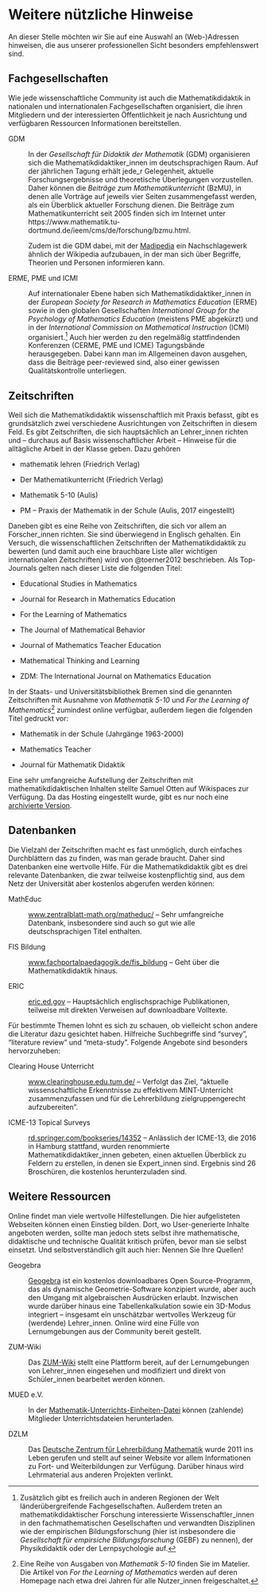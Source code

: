 Weitere nützliche Hinweise
==========================

An dieser Stelle möchten wir Sie auf eine Auswahl an (Web-)Adressen
hinweisen, die aus unserer professionellen Sicht besonders
empfehlenswert sind.

Fachgesellschaften
------------------

Wie jede wissenschaftliche Community ist auch die Mathematikdidaktik in
nationalen und internationalen Fachgesellschaften organisiert, die ihren
Mitgliedern und der interessierten Öffentlichkeit je nach Ausrichtung
und verfügbaren Ressourcen Informationen bereitstellen.

GDM

:   In der *Gesellschaft für Didaktik der Mathematik* (GDM) organisieren
    sich die Mathematikdidaktiker\_innen im deutschsprachigen Raum. Auf
    der jährlichen Tagung erhält jede\_r Gelegenheit, aktuelle
    Forschungsergebnisse und theoretische Überlegungen vorzustellen.
    Daher können die *Beiträge zum Mathematikunterricht* (BzMU), in denen
    alle Vorträge auf jeweils vier Seiten zusammengefasst werden, als
    ein Überblick aktueller Forschung dienen. Die Beiträge zum
    Mathematikunterricht seit 2005 finden sich im Internet
    unter https://www.mathematik.tu-dortmund.de/ieem/cms/de/forschung/bzmu.html.

    Zudem ist die GDM dabei, mit der [Madipedia](https://madipedia.de) ein
    Nachschlagewerk ähnlich der Wikipedia aufzubauen, in der man sich
    über Begriffe, Theorien und Personen informieren kann.

ERME, PME und ICMI

:   Auf internationaler Ebene haben sich Mathematikdidaktiker\_innen in
    der *European Society for Research in Mathematics Education* (ERME)
    sowie in den globalen Gesellschaften *International Group for the
    Psychology of Mathematics Education* (meistens PME abgekürzt) und in
    der *International Commission on Mathematical Instruction* (ICMI)
    organisiert.^[Zusätzlich gibt es freilich auch in anderen Regionen der Welt
    länderübergreifende Fachgesellschaften. Außerdem treten an
    mathematikdidaktischer Forschung interessierte
    Wissenschaftler\_innen in den fachmathematischen Gesellschaften und
    verwandten Disziplinen wie der empirischen Bildungsforschung (hier
    ist insbesondere die *Gesellschaft für empirsiche Bildungsforschung*
    (GEBF) zu nennen), der Physikdidaktik oder der Lernpsychologie auf.] Auch hier werden zu den regelmäßig stattfindenden
    Konferenzen (CERME, PME und ICME) Tagungsbände herausgegeben. Dabei
    kann man im Allgemeinen davon ausgehen, dass die Beiträge
    peer-reviewed sind, also einer gewissen
    Qualitätskontrolle unterliegen.

Zeitschriften
-------------

Weil sich die Mathematikdidaktik wissenschaftlich mit Praxis befasst,
gibt es grundsätzlich zwei verschiedene Ausrichtungen von Zeitschriften
in diesem Feld. Es gibt Zeitschriften, die sich hauptsächlich an
Lehrer\_innen richten und – durchaus auf Basis wissenschaftlicher Arbeit
– Hinweise für die alltägliche Arbeit in der Klasse geben. Dazu gehören

-   mathematik lehren (Friedrich Verlag)

-   Der Mathematikunterricht (Friedrich Verlag)

-   Mathematik 5-10 (Aulis)

-   PM – Praxis der Mathematik in der Schule (Aulis, 2017 eingestellt)

Daneben gibt es eine Reihe von Zeitschriften, die sich vor allem an
Forscher\_innen richten. Sie sind überwiegend in Englisch gehalten. Ein
Versuch, die wissenschaftlichen Zeitschriften der Mathematikdidaktik zu
bewerten (und damit auch eine brauchbare Liste aller wichtigen
internationalen Zeitschriften) wird von @toerner2012 beschrieben. Als Top-Journals
gelten nach dieser Liste die folgenden Titel:

-   Educational Studies in Mathematics

-   Journal for Research in Mathematics Education

-   For the Learning of Mathematics

-   The Journal of Mathematical Behavior

-   Journal of Mathematics Teacher Education

-   Mathematical Thinking and Learning

-   ZDM: The International Journal on Mathematics Education

In der Staats- und Universitätsbibliothek Bremen sind die genannten
Zeitschriften mit Ausnahme von *Mathematik 5-10* und *For the Learning of Mathematics*^[Eine Reihe von Ausgaben von *Mathematik 5-10* finden Sie im
    Matelier. Die Artikel von *For the Learning of Mathematics* werden
    auf deren Homepage nach etwa drei Jahren für alle Nutzer\_innen
    freigeschaltet.] zumindest online verfügbar, außerdem liegen die
folgenden Titel gedruckt vor:

-   Mathematik in der Schule (Jahrgänge 1963-2000)

-   Mathematics Teacher

-   Journal für Mathematik Didaktik

Eine sehr umfangreiche Aufstellung der Zeitschriften mit
mathematikdidaktischen Inhalten stellte Samuel Otten auf Wikispaces zur Verfügung. Da das Hosting eingestellt wurde, gibt es nur noch eine [archivierte Version](https://web.archive.org/web/20180724110150/https://mathedjournals.wikispaces.com/).

Datenbanken
-----------

Die Vielzahl der Zeitschriften macht es fast unmöglich, durch einfaches
Durchblättern das zu finden, was man gerade braucht. Daher sind
Datenbanken eine wertvolle Hilfe. Für die Mathematikdidaktik gibt es
drei relevante Datenbanken, die zwar teilweise kostenpflichtig sind, aus
dem Netz der Universität aber kostenlos abgerufen werden können:

MathEduc

:   [www.zentralblatt-math.org/matheduc/](https://www.zentralblatt-math.org/matheduc/) – Sehr umfangreiche Datenbank,
    insbesondere sind auch so gut wie alle deutschsprachigen
    Titel enthalten.

FIS Bildung

:   [www.fachportalpaedagogik.de/fis\_bildung](https://www.fachportalpaedagogik.de/fis_bildung) – Geht über die
    Mathematikdidaktik hinaus.

ERIC

:   [eric.ed.gov](https://eric.ed.gov) – Hauptsächlich englischsprachige Publikationen, teilweise mit direkten Verweisen auf downloadbare Volltexte.

Für bestimmte Themen lohnt es sich zu schauen, ob vielleicht schon andere die Literatur dazu gesichtet haben. Hilfreiche Suchbegriffe sind "survey", "literature review" und "meta-study". Folgende Angebote sind besonders hervorzuheben:

Clearing House Unterricht

:   [www.clearinghouse.edu.tum.de/](https://www.clearinghouse.edu.tum.de/) – Verfolgt das Ziel, "aktuelle wissenschaftliche Erkenntnisse zu effektivem MINT-Unterricht zusammenzufassen und für die Lehrerbildung zielgruppengerecht aufzubereiten".

ICME-13 Topical Surveys

:   [rd.springer.com/bookseries/14352](https://rd.springer.com/bookseries/14352) – Anlässlich der ICME-13, die 2016 in Hamburg stattfand, wurden renommierte Mathematikdidaktiker_innen gebeten, einen aktuellen Überblick zu Feldern zu erstellen, in denen sie Expert_innen sind. Ergebnis sind 26 Broschüren, die kostenlos herunterzuladen sind.

Weitere Ressourcen
------------------

Online findet man viele wertvolle Hilfestellungen. Die hier
aufgelisteten Webseiten können einen Einstieg bilden. Dort, wo
User-generierte Inhalte angeboten werden, sollte man jedoch stets selbst
ihre mathematische, didaktische und technische Qualität kritisch prüfen,
bevor man sie selbst einsetzt. Und selbstverständlich gilt auch hier:
Nennen Sie Ihre Quellen!

Geogebra

:   [Geogebra](https://www.geogebra.org) ist ein kostenlos downloadbares Open
    Source-Programm, das als dynamische Geometrie-Software konzipiert
    wurde, aber auch den Umgang mit algebraischen Ausdrücken erlaubt.
    Inzwischen wurde darüber hinaus eine Tabellenkalkulation sowie ein
    3D-Modus integriert – insgesamt ein unschätzbar wertvolles Werkzeug
    für (werdende) Lehrer\_innen. Online wird eine Fülle von
    Lernumgebungen aus der Community bereit gestellt.

ZUM-Wiki

:   Das [ZUM-Wiki](https://wiki.zum.de) stellt eine Plattform bereit, auf der
    Lernumgebungen von Lehrer\_innen eingesehen und modifiziert und
    direkt von Schüler\_innen bearbeitet werden können.

MUED e.V.

:   In der [Mathematik-Unterrichts-Einheiten-Datei](https://www.mued.de) können (zahlende) Mitglieder Unterrichtsdateien herunterladen.

DZLM

:   Das [Deutsche Zentrum für Lehrerbildung Mathematik](https://www.dzlm.de) wurde 2011 ins Leben gerufen und stellt auf seiner Website vor allem Informationen zu Fort- und Weiterbildungen zur Verfügung. Darüber hinaus wird Lehrmaterial aus anderen Projekten verlinkt.
